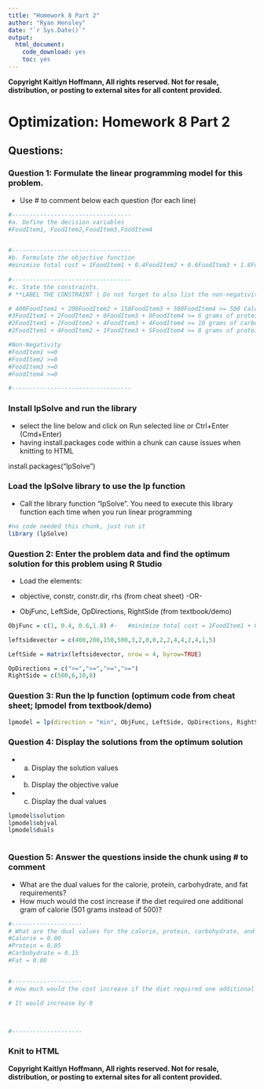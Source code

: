 ---
title: "Homework 8 Part 2"
author: "Ryan Hensley"
date: "`r Sys.Date()`"
output: 
  html_document: 
    code_download: yes
    toc: yes
---


**Copyright Kaitlyn Hoffmann, All rights reserved. Not for resale, distribution, or posting to external sites for all content provided.**

#   Optimization: Homework 8 Part 2

## Questions:

### Question 1: Formulate the linear programming model for this problem.
-   Use # to comment below each question (for each line)

```{r}
#----------------------------------
#a. Define the decision variables
#FoodItem1, FoodItem2,FoodItem3,FoodItem4


#----------------------------------
#b. Formulate the objective function
#minimize total cost = 1FoodItem1 + 0.4FoodItem2 + 0.6FoodItem3 + 1.8FoodItem4
 
#----------------------------------
#c. State the constraints.
# **LABEL THE CONSTRAINT | Do not forget to also list the non-negativity constraints**

# 400FoodItem1 + 200FoodItem2 + 150FoodItem3 + 500FoodItem4 >= 500 Calories 
#3FoodItem1 + 2FoodItem2 + 0FoodItem3 + 0FoodItem4 >= 6 grams of protein 
#2FoodItem1 + 2FoodItem2 + 4FoodItem3 + 4FoodItem4 >= 10 grams of carbohydrates
#2FoodItem1 + 4FoodItem2 + 1FoodItem3 + 5FoodItem4 >= 8 grams of protein 

#Non-Negativity 
#FoodItem1 >=0 
#FoodItem2 >=0 
#FoodItem3 >=0 
#FoodItem4 >=0 

#----------------------------------
``` 
 

### Install lpSolve and run the library

-   select the line below and click on Run selected line or Ctrl+Enter (Cmd+Enter)
-   having install.packages code within a chunk can cause issues when knitting to HTML


install.packages("lpSolve")



### Load the lpSolve library to use the lp function
-   Call the library function "lpSolve". You need to execute this library function each time when you run linear programming
```{r}
#no code needed this chunk, just run it
library (lpSolve) 
```




### Question 2:	Enter the problem data and find the optimum solution for this problem using R Studio 
-   Load the elements: 

-   objective, constr, constr.dir, rhs (from cheat sheet)  -OR-
-   ObjFunc, LeftSide, OpDirections, RightSide (from textbook/demo) 

```{r}
ObjFunc = c(1, 0.4, 0.6,1.8) #-   #minimize total cost = 1FoodItem1 + 0.4FoodItem2 + 0.6FoodItem3 + 1.8FoodItem4

leftsidevector = c(400,200,150,500,3,2,0,0,2,2,4,4,2,4,1,5)

LeftSide = matrix(leftsidevector, nrow = 4, byrow=TRUE)

OpDirections = c(">=",">=",">=",">=")
RightSide = c(500,6,10,8)

```

### Question 3: Run the lp function (optimum code from cheat sheet; lpmodel from textbook/demo)
```{r}
lpmodel = lp(direction = "min", ObjFunc, LeftSide, OpDirections, RightSide, compute.sens = T)
```


### Question 4: Display the solutions from the optimum solution 
-   a. Display the solution values 
-   b. Display the objective value 
-   c. Display the dual values 
```{r}
lpmodel$solution
lpmodel$objval
lpmodel$duals



```

### Question 5: Answer the questions inside the chunk using # to comment 
-   What are the dual values for the calorie, protein, carbohydrate, and fat requirements?
-  How much would the cost increase if the diet required one additional gram of calorie (501 grams instead of 500)? 
```{r}
#--------------------
# What are the dual values for the calorie, protein, carbohydrate, and fat requirements?
#Calorie = 0.00
#Protein = 0.05
#Carbohydrate = 0.15
#Fat = 0.00


#--------------------
# How much would the cost increase if the diet required one additional gram of calorie (501 grams instead of 500)? 

# It would increase by 0 



#--------------------
```




### Knit to HTML




**Copyright Kaitlyn Hoffmann, All rights reserved. Not for resale, distribution, or posting to external sites for all content provided.**

